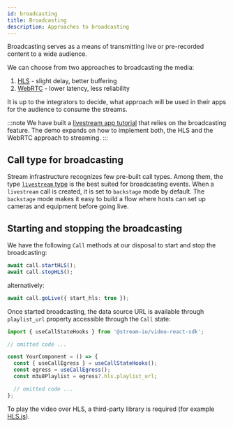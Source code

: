 ```yaml
---
id: broadcasting
title: Broadcasting
description: Approaches to broadcasting
---
```


Broadcasting serves as a means of transmitting live or pre-recorded content to a wide audience.

We can choose from two approaches to broadcasting the media:

1. [HLS](https://en.wikipedia.org/wiki/HTTP_Live_Streaming) - slight delay, better buffering
2. [WebRTC](https://webrtc.org/) - lower latency, less reliability

It is up to the integrators to decide, what approach will be used in their apps for the audience to consume the streams.

:::note
We have built a [livestream app tutorial](../../tutorials/livestream) that relies on the broadcasting feature. The demo expands on how to implement both, the HLS and the WebRTC approach to streaming.
:::

## Call type for broadcasting

Stream infrastructure recognizes few pre-built call types. Among them, the type [`livestream` type](../../guides/configuring-call-types#livestream) is the best suited for broadcasting events. When a `livestream` call is created, it is set to `backstage` mode by default. The `backstage` mode makes it easy to build a flow where hosts can set up cameras and equipment before going live.

## Starting and stopping the broadcasting

We have the following `Call` methods at our disposal to start and stop the broadcasting:

```ts
await call.startHLS();
await call.stopHLS();
```

alternatively:

```ts
await call.goLive({ start_hls: true });
```

Once started broadcasting, the data source URL is available through `playlist_url` property accessible through the `Call` state:

```ts
import { useCallStateHooks } from '@stream-io/video-react-sdk';

// omitted code ...

const YourComponent = () => {
  const { useCallEgress } = useCallStateHooks();
  const egress = useCallEgress();
  const m3u8Playlist = egress?.hls.playlist_url;

  // omitted code ...
};
```

To play the video over HLS, a third-party library is required (for example [HLS.js](https://nochev.github.io/hls.js/docs/html/)).
